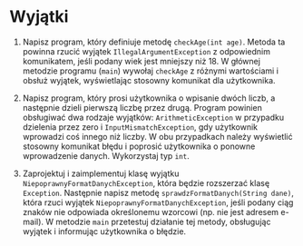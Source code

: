 # Wyjątki


1. Napisz program, który definiuje metodę `checkAge(int age)`. Metoda ta powinna rzucić wyjątek `IllegalArgumentException` z odpowiednim komunikatem, jeśli podany wiek jest mniejszy niż 18. W głównej metodzie programu (`main`) wywołaj `checkAge` z różnymi wartościami i obsłuż wyjątek, wyświetlając stosowny komunikat dla użytkownika.

2. Napisz program, który prosi użytkownika o wpisanie dwóch liczb, a następnie dzieli pierwszą liczbę przez drugą. Program powinien obsługiwać dwa rodzaje wyjątków: `ArithmeticException` w przypadku dzielenia przez zero i `InputMismatchException`, gdy użytkownik wprowadzi coś innego niż liczby. W obu przypadkach należy wyświetlić stosowny komunikat błędu i poprosić użytkownika o ponowne wprowadzenie danych. Wykorzystaj typ `int`.

3. Zaprojektuj i zaimplementuj klasę wyjątku `NiepoprawnyFormatDanychException`, która będzie rozszerzać klasę `Exception`. Następnie napisz metodę `sprawdzFormatDanych(String dane)`, która rzuci wyjątek `NiepoprawnyFormatDanychException`, jeśli podany ciąg znaków nie odpowiada określonemu wzorcowi (np. nie jest adresem e-mail). W metodzie `main` przetestuj działanie tej metody, obsługując wyjątek i informując użytkownika o błędzie.